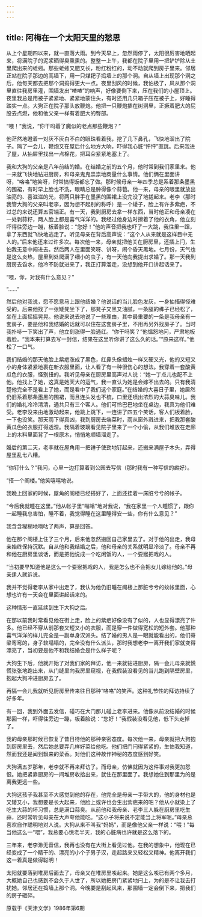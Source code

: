 ```yaml
---
---
---
```

title: 阿梅在一个太阳天里的愁思
---




从上个星期四以来，就一直落大雨。到今天早上，忽然雨停了，太阳很厉害地晒起来，将满院子的泥浆晒得臭熏熏的。整整一上午，我都在院子里用一把铲铲除从土里爬出来的蚯蚓。那些蚯蚓又肥又长，粉红粉红的，动不动就爬到房子里来。邻居正站在院子那边的高墙下，用一只煤耙子捣墙上的那个洞。自从墙上出现那个洞之后，他每天都去把那个洞捣得更大一点。夜里刮风的时候，我怕极了，风从那个洞里直往我房里灌，围墙发出“喳喳”的响声，好像要倒下来，压在我们的小屋顶上。夜里我总是用被子紧紧地、紧紧地蒙住头，有时还用几只箱子压在被子上，好睡得踏实一点。大狗正在院子那头放鞭炮。他把一只鞭炮插在树洞里，正撅着肥大的屁股去点燃，他和他父亲一样有着肥大的臀部。

“喂！”我说，“你干吗着了魔似的老点那些鞭炮？”

他茫然地瞪着一对灰不灰白不白的眼珠看着我，挖了几下鼻孔，飞快地溜出了院子。隔了一会儿，鞭炮又在屋后什么地方大响，吓得我心脏“怦怦”直跳。后来我进了屋，从抽屉里找出一点棉花，把耳朵紧紧地塞上了。

我和大狗的父亲是八年前结的婚。在结婚之前的五个月，他时常到我们家里来。他一来就飞快地钻进厨房，和母亲鬼鬼祟祟地商量什么事情。他们俩在里面讲呀，“咯咯”地笑呀，时常搞得饭都忘了做。那时候母亲一年四季总是系着那条墨黑的围裙，有时早上脸也不洗，眼睛总是肿得像个蒜苞。他一来，母亲的眼里就放出油亮的、喜滋滋的光，将两只胖手在墨黑的围裙上没完没了地搓起来。老李（那时我管大狗的父亲叫老李，因为想不起别的称呼）是一个矮子，脸上有许多紫疤，不过总的来说还算五官端正。有一天，我到厨房去拿一样东西，当时他正和母亲凑在一处剥蒜籽，两人脸上都是喜气洋洋的。我经过他身边时擦着了他的衣角，他立刻吓得往旁边一蹦，板着脸说：“您好！”他的声音把我也吓了一大跳，我往里一蹿，拿了东西就飞快地逃走了。听见母亲在背后高声说：“这个人从来就是这样目中无人的。”后来他还来过许多次。每次他一来，母亲就把他关在厨房里，还插上闩，生怕我无意中闯进去。然后两人在里面笑呀、讲呀，闹个昏天黑地。七月份，天气也是这么炎热，屋里到处爬满了细小的虫子，有一天他向我提出求婚了。那一天我到厨房去舀水，他冷不防就进来了，我正打算溜走，没想到他开口讲起话来了。

“喂，你，对我有什么意见？”

“……”

然后他对我说，愿不愿意马上跟他结婚？他说话的当儿脸色发灰，一身抽搐得怪难受的。后来他找了一张矮凳坐下了，那凳子又黑又油腻，一条腿的榫子已经松了，坐在上面摇摇晃晃。他说来说去地说了一些理由，其中最重要的一条是我母亲有一套房子，要是他和我结婚的话就可以住在这套房子里，不用再另外找房子了。当时我扑哧一下笑出了声，他立刻涨得一脸通红。“你干吗笑？”他愠怒地问，严肃地板着脸。“我本来打算去写一封信，结果在这里听你讲了这么久的话。”“原来这样。”他松了一口气。

我们结婚的那天他脸上紫疤涨成了黑色，红鼻头像蜡烛一样又硬又光，他的又短又小的身体紧紧地裹在新衣服里面，让人看了有一种很伤心的想法。我穿着一套酸黄瓜色的衣服，怪别扭的。我听见母亲在厨房里高声对人说：“她一丁点儿也配不上他。他找上了她，这真是她天大的运气，我一直认为她是会嫁不出去的。只有我清楚他完全不是看上了她，而是看中了我们这个家庭。”在结婚的大喜日子里，她居然仍旧系着那条墨黑的围裙，而且连头发也不梳，口里还喷出浓烈的大蒜臭味儿。我们的婚礼冷冷清清，通共只有三个客人。他们可怜巴巴地坐在桌边，我真为他们难受。老李没来由地激动起来，他跳上跳下，一连讲了四五个笑话，客人们板着脸，一下也没笑。那天雨下得真凶，我到厨房去端菜时，雨从窗外溅进来，把我那套酸黄瓜色的衣服打得透湿。我隔着玻璃看见院子里来了一个小偷，从我们堆放在走廊上的木料里面背了一根原木，悄悄地顺墙溜走了。

婚后的第二天，老李就在屋角用一把锤子使劲地钉起来，还搬来满屋子木头，弄得屋里乱七八糟。

“你钉什么？”我问，心里一边打算着到公园去写信（那时我有一种写信的癖好）。

“搭一个阁楼。”他笑嘻嘻地说。

我晚上回家的时候，屋角的阁楼已经搭好了，上面还挂着一床脏兮兮的帐子。

“今后我就睡在这里。”他从帐子里“嗡嗡”地对我说，“我在家里一个人睡惯了，跟你一起睡我总害怕，睡不着，我觉得睡在这里睡得安一些，你有什么意见？”

我含含糊糊地嘀咕了两声，算是回答。

他在那个阁楼上住了三个月，后来他忽然搬回自己家里去了。对于他的出走，我母亲始终保持沉默。自从他和我结婚之后，他和母亲的关系就明显冷淡了。母亲不再和他在厨房里谈话，而是把他说成一个吃闲饭的人，一个耍猴把戏的人。

“当初要早知道他是这么一个耍猴把戏的人，我是怎么也不会把女儿嫁给他的。”母亲逢人就诉说。

我并不觉得老李从家中出走了，我认为他仍旧睡在阁楼上那脏兮兮的蚊帐里面，心想也许有一天会在里面讲起话来的。

这种情形一直延续到生下大狗之后。

在那以前我时常看见他在街上走，脸上的紫疤好像没有了似的，人也显得漂亮了许多。他已经不穿从前那套又短又小的衣服，而是穿一件做得宽松的短外套。他那种喜气洋洋的样儿完全是一副单身汉派头。结了婚的男人是一眼就能看出的，他们脊梁弯弯的，身子软塌塌的，完全没有什么派头，那时我想老李一离开我们家就变得漂亮了，当初要是他不和我结婚会是什么样子呢？

大狗生下后，他就开始了对我们家的拜访，他一来就钻进厨房，隔一会儿母亲就慌慌张张地跑出来，从门缝里向我房里窥视，在我假装没看见的当儿跑到隔壁房里，抱起大狗冲进厨房去了。

再隔一会儿我就听见厨房里传来往日那种“咯咯”的笑声。这种礼节性的拜访持续了好多年。

有一回，我到外面去发信，碰巧在大门那儿碰上老李进来。他像从前没结婚的时候那回一样，吓得往旁边一蹦，板着脸说：“您好！”我假装没看见他，低下头走掉了。

我的母亲那时候已恢复了昔日待他的那种亲密态度。每次他一来，母亲就把大狗抱到厨房里去，然后她总要弄几样好菜给他吃。他们把门闩得紧紧的，生怕我知道，然而我还是闻到飘来的菜香。对他们这种故作神秘的态度感到好笑。

大狗满五岁那年，老李就不再来拜访了。而母亲，仿佛就因为这件事对我更加怨恨。她把紧靠厨房的一间堆房收拾出来，就住在那里面了。我想她住到那里为的是离我更远一些。

大狗这孩子我甚至不大感觉到他的存在，他完全是母亲一手带大的，他的身材也是又矮又小，我想要是长大起来，他脸上或许也会生出紫疤来的吧？他从小就染上了吃生大蒜的坏习惯，总是满口蒜臭。从前他和我母亲、老李三人躲在厨房里吃生蒜，还时常听见母亲在大声夸他能吃。“这小子将来说不定能当上将军呢。”母亲总喜欢自作聪明地对人说。大狗从来不叫我“妈妈”，而是像他父亲一样说：“喂！”每当他这么一“喂”，我总要心慌老半天，我的心脏病也许就是这么落下的。

三年来，老李渺无音信，我再也没有在大街上看见过他。在我的想象中，他现在已经变成了一个精干的、漂亮的小个子男子汉，走起路来又轻松又精神。他离开我们这一着真是做得聪明！

太阳就要落到堆房后面去了，母亲又在堆房里咳起来。她是这么咳已有两个多月，大概她自己也感到不会久于人世了，所以她把房门紧紧地闩上，为的是不让我去打扰她。邻居还在捣墙上那个洞。今晚要是刮起风来，那围墙一定会倒下来，把我们的房子砸碎。

原载于《天津文学》1986年第6期